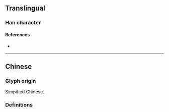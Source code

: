 {{also|叢|쓰|从}}
{{character info}}
==Translingual==

===Han character===
{{Han char|rn=1|rad=一|as=04|sn=5|four=88100|canj=OOM|ids=⿱从一}}

====References====
* {{Han ref|kx=0078.021|hdz=10017.030|uh=4E1B|ud=19995}}

----

==Chinese==

===Glyph origin===
Simpified Chinese. {{Han compound|从|一|c1=p|c2=s|ls=psc|no_och1=1}}.

===Definitions===
{{zh-see|叢}}